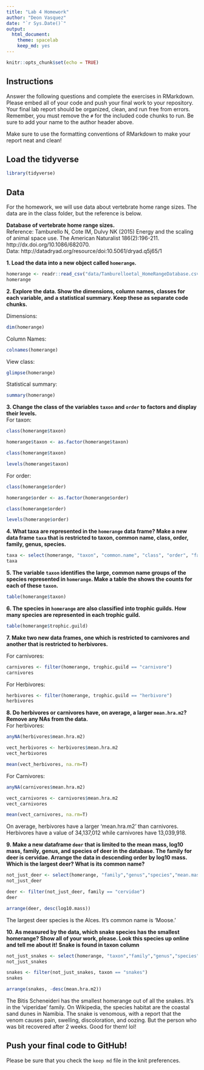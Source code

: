```yaml
---
title: "Lab 4 Homework"
author: "Deon Vasquez"
date: "`r Sys.Date()`"
output:
  html_document: 
    theme: spacelab
    keep_md: yes
---
```


```r
knitr::opts_chunk$set(echo = TRUE)
```

## Instructions
Answer the following questions and complete the exercises in RMarkdown. Please embed all of your code and push your final work to your repository. Your final lab report should be organized, clean, and run free from errors. Remember, you must remove the `#` for the included code chunks to run. Be sure to add your name to the author header above.  

Make sure to use the formatting conventions of RMarkdown to make your report neat and clean!  

## Load the tidyverse
```r
library(tidyverse)
```

## Data
For the homework, we will use data about vertebrate home range sizes. The data are in the class folder, but the reference is below.  

**Database of vertebrate home range sizes.**  
Reference: Tamburello N, Cote IM, Dulvy NK (2015) Energy and the scaling of animal space use. The American Naturalist 186(2):196-211. http://dx.doi.org/10.1086/682070.  
Data: http://datadryad.org/resource/doi:10.5061/dryad.q5j65/1  

**1. Load the data into a new object called `homerange`.**

```r
homerange <- readr::read_csv("data/Tamburelloetal_HomeRangeDatabase.csv")
homerange
```


**2. Explore the data. Show the dimensions, column names, classes for each variable, and a statistical summary. Keep these as separate code chunks.**  

Dimensions:
```r
dim(homerange)
```
Column Names:
```r
colnames(homerange)
```
View class:
```r
glimpse(homerange)
```
Statistical summary:
```r
summary(homerange)
```

**3. Change the class of the variables `taxon` and `order` to factors and display their levels.**  
For taxon:
```r
class(homerange$taxon)
```

```r
homerange$taxon <- as.factor(homerange$taxon)
```

```r
class(homerange$taxon)
```
```r
levels(homerange$taxon)
```
For order:
```r
class(homerange$order)
```

```r
homerange$order <- as.factor(homerange$order)
```

```r
class(homerange$order)
```

```r
levels(homerange$order)
```

**4. What taxa are represented in the `homerange` data frame? Make a new data frame `taxa` that is restricted to taxon, common name, class, order, family, genus, species.**  

```r
taxa <- select(homerange, "taxon", "common.name", "class", "order", "family", "genus", "species")
taxa
```


**5. The variable `taxon` identifies the large, common name groups of the species represented in `homerange`. Make a table the shows the counts for each of these `taxon`.**  

```r
table(homerange$taxon)
```


**6. The species in `homerange` are also classified into trophic guilds. How many species are represented in each trophic guild.**  

```r
table(homerange$trophic.guild)
```


**7. Make two new data frames, one which is restricted to carnivores and another that is restricted to herbivores.**  

For carnivores:
```r
carnivores <- filter(homerange, trophic.guild == "carnivore")
carnivores
```

For Herbivores:
```r
herbivores <- filter(homerange, trophic.guild == "herbivore")
herbivores
```


**8. Do herbivores or carnivores have, on average, a larger `mean.hra.m2`? Remove any NAs from the data.**  
For herbivores:
```r
anyNA(herbivores$mean.hra.m2)
```
```r
vect_herbivores <- herbivores$mean.hra.m2
vect_herbivores
```
```r
mean(vect_herbivores, na.rm=T)
```
For Carnivores:
```r
anyNA(carnivores$mean.hra.m2)
```
```r
vect_carnivores <- carnivores$mean.hra.m2
vect_carnivores
```
```r
mean(vect_carnivores, na.rm=T)
```
On average, herbivores have a larger 'mean.hra.m2' than carnivores. Herbivores have a value of 34,137,012 while carnivores have 13,039,918.


**9. Make a new dataframe `deer` that is limited to the mean mass, log10 mass, family, genus, and species of deer in the database. The family for deer is cervidae. Arrange the data in descending order by log10 mass. Which is the largest deer? What is its common name?**  

```r
not_just_deer <- select(homerange, "family","genus","species","mean.mass.g", "log10.mass")
not_just_deer
```

```r
deer <- filter(not_just_deer, family == "cervidae")
deer
```

```r
arrange(deer, desc(log10.mass))
```

The largest deer species is the Alces. It's common name is 'Moose.'

**10. As measured by the data, which snake species has the smallest homerange? Show all of your work, please. Look this species up online and tell me about it!** **Snake is found in taxon column**    

```r
not_just_snakes <- select(homerange, "taxon","family","genus","species","mean.hra.m2", "log10.hra")
not_just_snakes
```
```r
snakes <- filter(not_just_snakes, taxon == "snakes")
snakes
```

```r
arrange(snakes, -desc(mean.hra.m2))
```
The Bitis Scheneideri has the smallest homerange out of all the snakes. It's in the 'viperidae' family. On Wikipedia, the species habitat are the coastal sand dunes in Namibia. The snake is venomous, with a report that the venom causes pain, swelling, discoloration, and oozing. But the person who was bit recovered after 2 weeks. Good for them! lol!

## Push your final code to GitHub!
Please be sure that you check the `keep md` file in the knit preferences.   